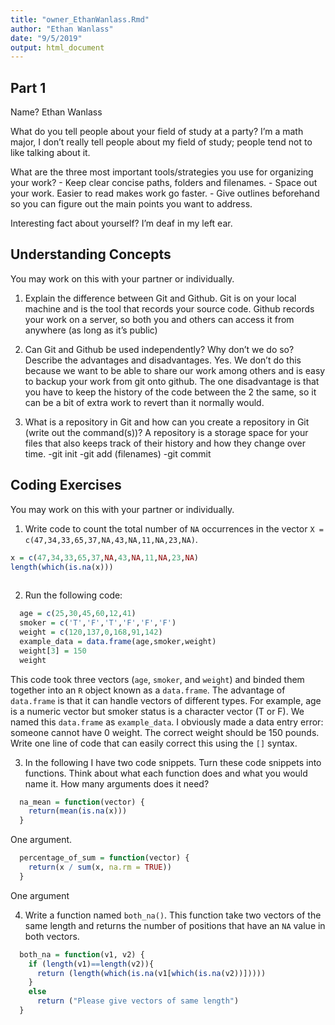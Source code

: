 ```yaml
---
title: "owner_EthanWanlass.Rmd"
author: "Ethan Wanlass"
date: "9/5/2019"
output: html_document
---
```


## Part 1

Name? 
Ethan Wanlass

What do you tell people about your field of study at a party? 
I'm a math major, I don't really tell people about my field of study; people tend not to like talking about it.  

What are the three most important tools/strategies you use for organizing your work? 
  - Keep clear concise paths, folders and filenames. 
  - Space out your work. Easier to read makes work go faster. 
  - Give outlines beforehand so you can figure out the main points you want to address. 

Interesting fact about yourself? 
I'm deaf in my left ear. 

## Understanding Concepts 

You may work on this with your partner or individually. 

  1. Explain the difference between Git and Github.
     Git is on your local machine and is the tool that records your source code. Github records your work on a server, so both you and others can access it from anywhere (as long as it's        public)
  
  2. Can Git and Github be used independently? Why don't we do so? Describe the advantages and disadvantages. 
     Yes. We don't do this because we want to be able to share our work among others and is easy to backup your work from git onto github. The one disadvantage is that you have to keep the      history of the code between the 2 the same, so it can be a bit of extra work to revert than it normally would.  

  3. What is a repository in Git and how can you create a repository in Git (write out the command(s))? 
  A repository is a storage space for your files that also keeps track of their history and how they change over time.
  -git init
  -git add (filenames)
  -git commit
  

## Coding Exercises 

  You may work on this with your partner or individually. 

  1. Write code to count the total number of `NA` occurrences in the vector `X = c(47,34,33,65,37,NA,43,NA,11,NA,23,NA)`.
  
```r
x = c(47,34,33,65,37,NA,43,NA,11,NA,23,NA)
length(which(is.na(x)))
  
```
  

  2. Run the following code: 

```r
  age = c(25,30,45,60,12,41)
  smoker = c('T','F','T','F','F','F')
  weight = c(120,137,0,168,91,142)
  example_data = data.frame(age,smoker,weight)
  weight[3] = 150
  weight
```
  This code took three vectors (`age`, `smoker`, and `weight`) and binded them together into an `R` object known as a 
  `data.frame`. The advantage of `data.frame` is that it can handle vectors of different types. For example, age is a numeric 
    vector but smoker status is a character vector (T or F). We named this `data.frame` as `example_data`. I obviously made a
    data entry error: someone cannot have 0 weight. The correct weight should be 150 pounds. Write one line of code that can
    easily correct this using the `[]` syntax. 


  3. In the following I have two code snippets. Turn these code snippets into functions. Think about what each function does
  and what you would name it. How many arguments does it need? 

```r
  na_mean = function(vector) {
    return(mean(is.na(x)))
  }
```
  One argument. 
  
```r
  percentage_of_sum = function(vector) {
    return(x / sum(x, na.rm = TRUE))
  }
```
  One argument
  
4. Write a function named `both_na()`. This function take two vectors of the same length and returns the number of positions that have an `NA` value in both vectors. 

```r
  both_na = function(v1, v2) {
    if (length(v1)==length(v2)){
      return (length(which(is.na(v1[which(is.na(v2))]))))
    }
    else 
      return ("Please give vectors of same length")
  }
```
